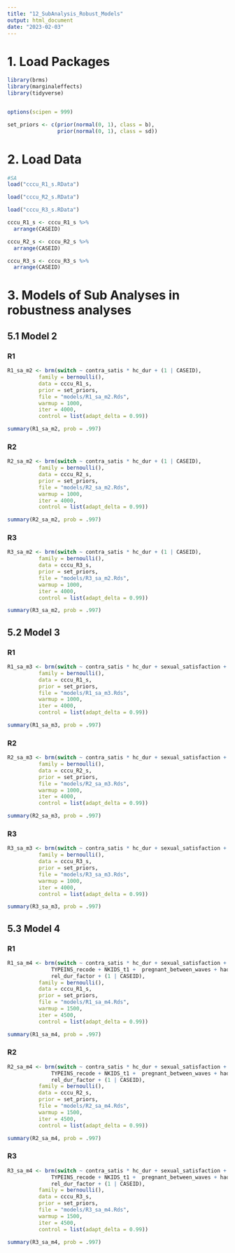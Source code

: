 ```yaml
---
title: "12_SubAnalysis_Robust_Models"
output: html_document
date: "2023-02-03"
---
```

# 1. Load Packages
```r
library(brms)
library(marginaleffects)
library(tidyverse)


options(scipen = 999)

set_priors <- c(prior(normal(0, 1), class = b),
                prior(normal(0, 1), class = sd))
```

# 2. Load Data
```r
#SA
load("cccu_R1_s.RData")

load("cccu_R2_s.RData")

load("cccu_R3_s.RData")

```


```r

cccu_R1_s <- cccu_R1_s %>%
  arrange(CASEID)

cccu_R2_s <- cccu_R2_s %>%
  arrange(CASEID)

cccu_R3_s <- cccu_R3_s %>%
  arrange(CASEID)
```




# 3. Models of Sub Analyses in robustness analyses

## 5.1 Model 2
### R1
```r
R1_sa_m2 <- brm(switch ~ contra_satis * hc_dur + (1 | CASEID),
          family = bernoulli(),
          data = cccu_R1_s,
          prior = set_priors,
          file = "models/R1_sa_m2.Rds",
          warmup = 1000,
          iter = 4000,
          control = list(adapt_delta = 0.99))

summary(R1_sa_m2, prob = .997)
```

### R2
```r
R2_sa_m2 <- brm(switch ~ contra_satis * hc_dur + (1 | CASEID),
          family = bernoulli(),
          data = cccu_R2_s,
          prior = set_priors,
          file = "models/R2_sa_m2.Rds",
          warmup = 1000,
          iter = 4000,
          control = list(adapt_delta = 0.99))

summary(R2_sa_m2, prob = .997)
```

### R3
```r
R3_sa_m2 <- brm(switch ~ contra_satis * hc_dur + (1 | CASEID),
          family = bernoulli(),
          data = cccu_R3_s,
          prior = set_priors,
          file = "models/R3_sa_m2.Rds",
          warmup = 1000,
          iter = 4000,
          control = list(adapt_delta = 0.99))

summary(R3_sa_m2, prob = .997)
```


## 5.2 Model 3
### R1
```r
R1_sa_m3 <- brm(switch ~ contra_satis * hc_dur + sexual_satisfaction +  sex_freq +(1 | CASEID),
          family = bernoulli(),
          data = cccu_R1_s,
          prior = set_priors,
          file = "models/R1_sa_m3.Rds",
          warmup = 1000,
          iter = 4000,
          control = list(adapt_delta = 0.99))

summary(R1_sa_m3, prob = .997)
```

### R2
```r
R2_sa_m3 <- brm(switch ~ contra_satis * hc_dur + sexual_satisfaction +  sex_freq +(1 | CASEID),
          family = bernoulli(),
          data = cccu_R2_s,
          prior = set_priors,
          file = "models/R2_sa_m3.Rds",
          warmup = 1000,
          iter = 4000,
          control = list(adapt_delta = 0.99))

summary(R2_sa_m3, prob = .997)
```

### R3
```r
R3_sa_m3 <- brm(switch ~ contra_satis * hc_dur + sexual_satisfaction +  sex_freq +(1 | CASEID),
          family = bernoulli(),
          data = cccu_R3_s,
          prior = set_priors,
          file = "models/R3_sa_m3.Rds",
          warmup = 1000,
          iter = 4000,
          control = list(adapt_delta = 0.99))

summary(R3_sa_m3, prob = .997)
```


## 5.3 Model 4
### R1
```r

R1_sa_m4 <- brm(switch ~ contra_satis * hc_dur + sexual_satisfaction +  sex_freq + AGE + DEGREE_recode + POVRATE + HLTHPROB_recode + MEDPROB_recode + GAPINS_recode +
              TYPEINS_recode + NKIDS_t1 +  pregnant_between_waves + had_baby_between_waves+ Avoid_r + FEELPG_recode +
              rel_dur_factor + (1 | CASEID),
          family = bernoulli(),
          data = cccu_R1_s,
          prior = set_priors,
          file = "models/R1_sa_m4.Rds",
          warmup = 1500,
          iter = 4500,
          control = list(adapt_delta = 0.99))

summary(R1_sa_m4, prob = .997)
```

### R2
```r
R2_sa_m4 <- brm(switch ~ contra_satis * hc_dur + sexual_satisfaction +  sex_freq + AGE + DEGREE_recode + POVRATE + HLTHPROB_recode + MEDPROB_recode + GAPINS_recode +
              TYPEINS_recode + NKIDS_t1 +  pregnant_between_waves + had_baby_between_waves+ Avoid_r + FEELPG_recode +
              rel_dur_factor + (1 | CASEID),
          family = bernoulli(),
          data = cccu_R2_s,
          prior = set_priors,
          file = "models/R2_sa_m4.Rds",
          warmup = 1500,
          iter = 4500,
          control = list(adapt_delta = 0.99))

summary(R2_sa_m4, prob = .997)
```

### R3
```r
R3_sa_m4 <- brm(switch ~ contra_satis * hc_dur + sexual_satisfaction +  sex_freq + AGE + DEGREE_recode + POVRATE + HLTHPROB_recode + MEDPROB_recode + GAPINS_recode +
              TYPEINS_recode + NKIDS_t1 +  pregnant_between_waves + had_baby_between_waves+ Avoid_r + FEELPG_recode +
              rel_dur_factor + (1 | CASEID),
          family = bernoulli(),
          data = cccu_R3_s,
          prior = set_priors,
          file = "models/R3_sa_m4.Rds",
          warmup = 1500,
          iter = 4500,
          control = list(adapt_delta = 0.99))

summary(R3_sa_m4, prob = .997)
```
